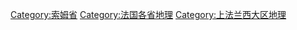 [[Category:索姆省|Category:索姆省]]
[[Category:法国各省地理|Category:法国各省地理]]
[[Category:上法兰西大区地理|Category:上法兰西大区地理]]